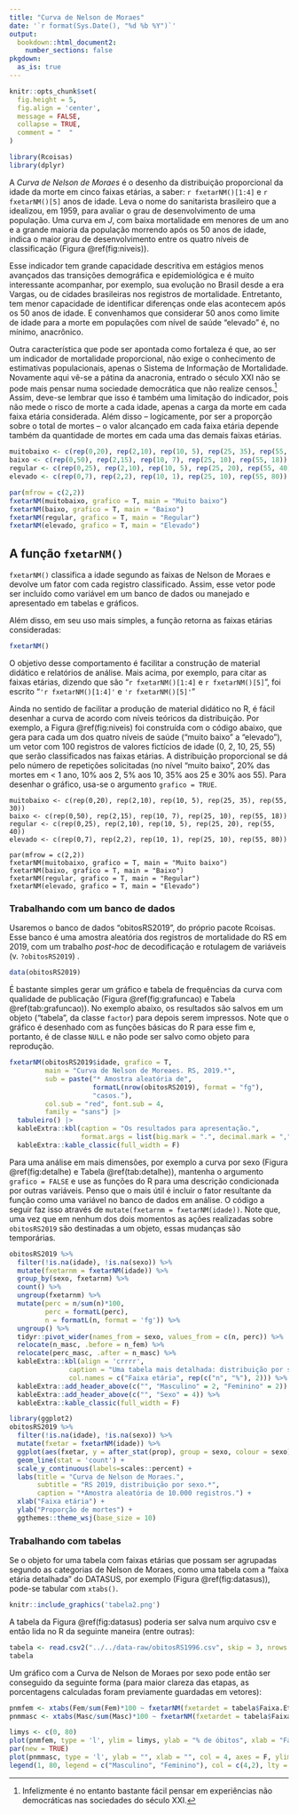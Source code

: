 ```yaml
---
title: "Curva de Nelson de Moraes"
date: '`r format(Sys.Date(), "%d %b %Y")`'
output:
  bookdown::html_document2:
    number_sections: false
pkgdown:
  as_is: true
---
```


```r
knitr::opts_chunk$set(
  fig.height = 5,
  fig.align = 'center',
  message = FALSE,
  collapse = TRUE,
  comment = "  "
)
```

```r
library(Rcoisas)
library(dplyr)
```

A *Curva de Nelson de Moraes* é o desenho da distribuição proporcional da idade da morte em cinco faixas etárias, a saber: `r fxetarNM()[1:4]` e `r fxetarNM()[5]` anos de idade. Leva o nome do sanitarista brasileiro que a idealizou, em 1959, para avaliar o grau de desenvolvimento de uma população. Uma curva em $J$, com baixa mortalidade em menores de um ano e a grande maioria da população morrendo após os 50 anos de idade, indica o maior grau de desenvolvimento entre os quatro níveis de classificação (Figura \@ref(fig:niveis)).

Esse indicador tem grande capacidade descritiva em estágios menos avançados das transições demográfica e epidemiológica e é muito interessante acompanhar, por exemplo, sua evolução no Brasil desde a era Vargas, ou de cidades brasileiras nos registros de mortalidade. Entretanto, tem menor capacidade de identificar diferenças onde elas acontecem após os 50 anos de idade. E convenhamos que considerar 50 anos como limite de idade para a morte em populações com nível de saúde "elevado" é, no mínimo, anacrônico.

Outra característica que pode ser apontada como fortaleza é que, ao ser um indicador de mortalidade proporcional, não exige o conhecimento de estimativas populacionais, apenas o Sistema de Informação de Mortalidade. Novamente aqui vê-se a pátina da anacronia, entrado o século XXI não se pode mais pensar numa sociedade democrática que não realize censos.^[Infelizmente é no entanto bastante fácil pensar em experiências não democráticas nas sociedades do século XXI.] Assim, deve-se lembrar que isso é também uma limitação do indicador, pois não mede o risco de morte a cada idade, apenas a carga da morte em cada faixa etária considerada. Além disso -- logicamente, por ser a proporção sobre o total de mortes -- o valor alcançado em cada faixa etária depende também da quantidade de mortes em cada uma das demais faixas etárias. 

```r
muitobaixo <- c(rep(0,20), rep(2,10), rep(10, 5), rep(25, 35), rep(55, 30))
baixo <- c(rep(0,50), rep(2,15), rep(10, 7), rep(25, 10), rep(55, 18))
regular <- c(rep(0,25), rep(2,10), rep(10, 5), rep(25, 20), rep(55, 40))
elevado <- c(rep(0,7), rep(2,2), rep(10, 1), rep(25, 10), rep(55, 80))

par(mfrow = c(2,2))
fxetarNM(muitobaixo, grafico = T, main = "Muito baixo")
fxetarNM(baixo, grafico = T, main = "Baixo")
fxetarNM(regular, grafico = T, main = "Regular")
fxetarNM(elevado, grafico = T, main = "Elevado")
```

## A função `fxetarNM()`

`fxetarNM()` classifica a idade segundo as faixas de Nelson de Moraes e devolve um fator com cada registro classificado. Assim, esse vetor pode ser incluído como variável em um banco de dados ou manejado e apresentado em tabelas e gráficos.

Além disso, em seu uso mais simples, a função retorna as faixas etárias consideradas:

```r
fxetarNM()
```

O objetivo desse comportamento é facilitar a construção de material didático e relatórios de análise. Mais acima, por exemplo, para citar as faixas etárias, dizendo que são "`r fxetarNM()[1:4]` e `r fxetarNM()[5]`", foi escrito "`'r fxetarNM()[1:4]'` e `'r fxetarNM()[5]'`"

Ainda no sentido de facilitar a produção de material didático no R, é fácil desenhar a curva de acordo com níveis teóricos da distribuição. Por exemplo, a Figura \@ref(fig:niveis) foi construída com o código abaixo, que gera para cada um dos quatro níveis de saúde ("muito baixo" a "elevado"), um vetor com 100 registros de valores fictícios de idade (0, 2, 10, 25, 55) que serão classificados nas faixas etárias. A distribuição proporcional se dá pelo número de repetições solicitadas (no nível "muito baixo", 20% das mortes em \< 1 ano, 10% aos 2, 5% aos 10, 35% aos 25 e 30% aos 55). Para desenhar o gráfico, usa-se o argumento `grafico = TRUE`.

```         
muitobaixo <- c(rep(0,20), rep(2,10), rep(10, 5), rep(25, 35), rep(55, 30))
baixo <- c(rep(0,50), rep(2,15), rep(10, 7), rep(25, 10), rep(55, 18))
regular <- c(rep(0,25), rep(2,10), rep(10, 5), rep(25, 20), rep(55, 40))
elevado <- c(rep(0,7), rep(2,2), rep(10, 1), rep(25, 10), rep(55, 80))

par(mfrow = c(2,2))
fxetarNM(muitobaixo, grafico = T, main = "Muito baixo")
fxetarNM(baixo, grafico = T, main = "Baixo")
fxetarNM(regular, grafico = T, main = "Regular")
fxetarNM(elevado, grafico = T, main = "Elevado")
```

### Trabalhando com um banco de dados

Usaremos o banco de dados "obitosRS2019", do próprio pacote Rcoisas. Esse banco é uma amostra aleatória dos registros de mortalidade do RS em 2019, com um trabalho _post-hoc_ de decodificação e rotulagem de variáveis (v. `?obitosRS2019`)   .

```r
data(obitosRS2019)
```

É bastante simples gerar um gráfico e tabela de frequências da curva com qualidade de publicação (Figura \@ref(fig:grafuncao) e Tabela \@ref(tab:grafuncao)). No exemplo abaixo, os resultados são salvos em um objeto ("tabela", da classe `factor`) para depois serem impressos. Note que o gráfico é desenhado com as funções básicas do R para esse fim e, portanto, é de classe `NULL` e não pode ser salvo como objeto para reprodução.

```r
fxetarNM(obitosRS2019$idade, grafico = T, 
         main = "Curva de Nelson de Moreaes. RS, 2019.*",
         sub = paste("* Amostra aleatória de", 
                     formatL(nrow(obitosRS2019), format = "fg"), 
                     "casos."),
         col.sub = "red", font.sub = 4, 
         family = "sans") |>
  tabuleiro() |>
  kableExtra::kbl(caption = "Os resultados para apresentação.", 
                  format.args = list(big.mark = ".", decimal.mark = ",")) %>% 
  kableExtra::kable_classic(full_width = F)
```

Para uma análise em mais dimensões, por exemplo a curva por sexo (Figura \@ref(fig:detalhe) e Tabela \@ref(tab:detalhe)), mantenha o argumento `grafico = FALSE` e use as funções do R para uma descrição condicionada por outras variáveis. Penso que o mais útil é incluir o fator resultante da função como uma variável no banco de dados em análise. O código a seguir faz isso através de `mutate(fxetarnm = fxetarNM(idade))`. Note que, uma vez que em nenhum dos dois momentos as ações realizadas sobre `obitosRS2019` são destinadas a um objeto, essas mudanças são temporárias.

```r
obitosRS2019 %>%  
  filter(!is.na(idade), !is.na(sexo)) %>%
  mutate(fxetarnm = fxetarNM(idade)) %>% 
  group_by(sexo, fxetarnm) %>%
  count() %>% 
  ungroup(fxetarnm) %>%
  mutate(perc = n/sum(n)*100,
         perc = formatL(perc),
         n = formatL(n, format = 'fg')) %>%
  ungroup() %>%
  tidyr::pivot_wider(names_from = sexo, values_from = c(n, perc)) %>% 
  relocate(n_masc, .before = n_fem) %>% 
  relocate(perc_masc, .after = n_masc) %>% 
  kableExtra::kbl(align = 'crrrr', 
               caption = "Uma tabela mais detalhada: distribuição por sexo.", 
               col.names = c("Faixa etária", rep(c("n", "%"), 2))) %>% 
  kableExtra::add_header_above(c("", "Masculino" = 2, "Feminino" = 2)) %>%
  kableExtra::add_header_above(c("", "Sexo" = 4)) %>% 
  kableExtra::kable_classic(full_width = F)

library(ggplot2)
obitosRS2019 %>% 
  filter(!is.na(idade), !is.na(sexo)) %>%
  mutate(fxetar = fxetarNM(idade)) %>% 
  ggplot(aes(fxetar, y = after_stat(prop), group = sexo, colour = sexo)) +
  geom_line(stat = 'count') +
  scale_y_continuous(labels=scales::percent) +
  labs(title = "Curva de Nelson de Moraes.",
       subtitle = "RS 2019, distribuição por sexo.*",
       caption = "*Amostra aleatória de 10.000 registros.") +
  xlab("Faixa etária") +
  ylab("Proporção de mortes") +
  ggthemes::theme_wsj(base_size = 10)
```



### Trabalhando com tabelas

Se o objeto for uma tabela com faixas etárias que possam ser agrupadas segundo as categorias de Nelson de Moraes, como uma tabela com a "faixa etária detalhada" do DATASUS, por exemplo (Figura \@ref(fig:datasus)), pode-se tabular com `xtabs()`.

```r
knitr::include_graphics('tabela2.png')
```

A tabela da Figura \@ref(fig:datasus) poderia ser salva num arquivo csv e então lida no R da seguinte maneira (entre outras):

```r
tabela <- read.csv2("../../data-raw/obitosRS1996.csv", skip = 3, nrows = 20)
tabela
```

Um gráfico com a Curva de Nelson de Moraes por sexo pode então ser conseguido da seguinte forma (para maior clareza das etapas, as porcentagens calculadas foram previamente guardadas em vetores):

```r
pnmfem <- xtabs(Fem/sum(Fem)*100 ~ fxetarNM(fxetardet = tabela$Faixa.Etaria.det), data = tabela)
pnmmasc <- xtabs(Masc/sum(Masc)*100 ~ fxetarNM(fxetardet = tabela$Faixa.Etaria.det), data = tabela)

limys <- c(0, 80)
plot(pnmfem, type = 'l', ylim = limys, ylab = "% de óbitos", xlab = "Faixa etária", col = 2, main = "Curva de Nelson de Moraes, por sexo. RS, 1996.")
par(new = TRUE)
plot(pnmmasc, type = 'l', ylab = "", xlab = "", col = 4, axes = F, ylim = limys)
legend(1, 80, legend = c("Masculino", "Feminino"), col = c(4,2), lty = 1, bty = "n")
```

